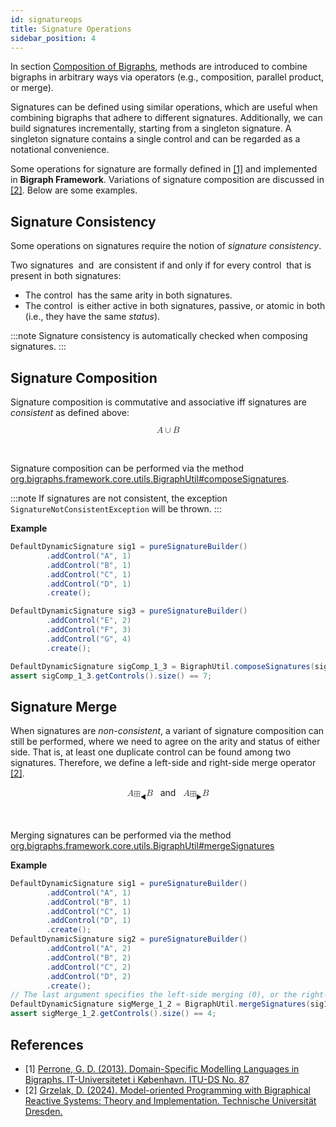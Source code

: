 ```yaml
---
id: signatureops
title: Signature Operations
sidebar_position: 4
---
```


In section [Composition of Bigraphs](../basic/composition), methods are introduced to
combine bigraphs in arbitrary ways via operators (e.g., composition, parallel product, or merge).

Signatures can be defined using similar operations, which are useful when combining bigraphs that adhere to different signatures.
Additionally, we can build signatures incrementally, starting from a singleton signature.
A singleton signature contains a single control and can be regarded as a notational convenience.

Some operations for signature are formally defined in [\[1\]](#ref1) and implemented in **Bigraph Framework**.
Variations of signature composition are discussed in [\[2\]](#ref2).
Below are some examples.


## Signature Consistency

Some operations on signatures require the notion of _signature consistency_.

Two signatures <math>A</math> and <math>B</math> are consistent if and only if for every control <math>c</math> that is present in both signatures:
- The control <math>c</math> has the same arity in both signatures.
- The control <math>c</math> is either active in both signatures, passive, or atomic in both (i.e., they have the same _status_).

:::note
Signature consistency is automatically checked when composing signatures.
:::

## Signature Composition

Signature composition is commutative and associative iff signatures are _consistent_ as defined above:

<center>
    <math xmlns="http://www.w3.org/1998/Math/MathML">
        <mrow>
            <mi>A</mi>
            <mo>∪</mo>
            <mi>B</mi>
        </mrow>
    </math>
</center>
<br/>
<br/>

Signature composition can be performed via the method [org.bigraphs.framework.core.utils.BigraphUtil#composeSignatures](https://bigraphs.org/products/bigraph-framework/apidocs/org/bigraphs/framework/core/utils/BigraphUtil.html#composeSignatures(org.bigraphs.framework.core.impl.signature.DefaultDynamicSignature,org.bigraphs.framework.core.impl.signature.DefaultDynamicSignature)).

:::note
If signatures are not consistent, the exception `SignatureNotConsistentException` will be thrown.
:::

**Example**

```java
DefaultDynamicSignature sig1 = pureSignatureBuilder()
        .addControl("A", 1)
        .addControl("B", 1)
        .addControl("C", 1)
        .addControl("D", 1)
        .create();

DefaultDynamicSignature sig3 = pureSignatureBuilder()
        .addControl("E", 2)
        .addControl("F", 3)
        .addControl("G", 4)
        .create();

DefaultDynamicSignature sigComp_1_3 = BigraphUtil.composeSignatures(sig1, sig3);
assert sigComp_1_3.getControls().size() == 7;
```


## Signature Merge


When signatures are _non-consistent_, a variant of signature composition can still be performed, where we need to
agree on the arity and status of either side.
That is, at least one duplicate control can be found among two signatures.
Therefore, we define a left-side and right-side merge
operator [\[2\]](#ref2).

<center>
    <math xmlns="http://www.w3.org/1998/Math/MathML">
        <mrow>
            <mi>A</mi>
            <msub>
                <mi>&#x229E;</mi>
                <mo>&#x25C0;</mo>
            </msub>
            <mi>B</mi>
        </mrow>
    </math>
    &nbsp; and &nbsp;
    <math xmlns="http://www.w3.org/1998/Math/MathML">
        <mrow>
            <mi>A</mi>
            <msub>
                <mi>&#x229E;</mi>
                <mo>&#x25B6;</mo>
            </msub>
            <mi>B</mi>
        </mrow>
    </math>
</center>
<br/>
<br/>

Merging signatures can be performed via the method [org.bigraphs.framework.core.utils.BigraphUtil#mergeSignatures](https://bigraphs.org/products/bigraph-framework/apidocs/org/bigraphs/framework/core/utils/BigraphUtil.html#mergeSignatures(org.bigraphs.framework.core.impl.signature.DefaultDynamicSignature,org.bigraphs.framework.core.impl.signature.DefaultDynamicSignature))

**Example**

```java
DefaultDynamicSignature sig1 = pureSignatureBuilder()
        .addControl("A", 1)
        .addControl("B", 1)
        .addControl("C", 1)
        .addControl("D", 1)
        .create();
DefaultDynamicSignature sig2 = pureSignatureBuilder()
        .addControl("A", 2)
        .addControl("B", 2)
        .addControl("C", 2)
        .addControl("D", 2)
        .create();
// The last argument specifies the left-side merging (0), or the right-side merging (1)
DefaultDynamicSignature sigMerge_1_2 = BigraphUtil.mergeSignatures(sig1, sig2, 0);
assert sigMerge_1_2.getControls().size() == 4;
```

## References

- \[1\] <a id="ref1" href="https://pure.itu.dk/en/publications/domain-specific-modelling-languages-in-bigraphs">Perrone, G. D. (2013). Domain-Specific Modelling Languages in Bigraphs. IT-Universitetet i København. ITU-DS No. 87</a>
- \[2\] <a id="ref2" href="https://nbn-resolving.org/urn:nbn:de:bsz:14-qucosa2-910504">Grzelak, D. (2024). Model-oriented Programming with Bigraphical Reactive Systems: Theory and Implementation. Technische Universität Dresden.</a>
